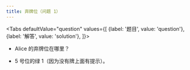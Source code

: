```yaml
---
title: 弃牌位（问题 1）
---
```



<BeginnersGuideProgress id="chop-question-1" />

<Tabs
  defaultValue="question"
  values={[
    {label: '题目', value: 'question'},
    {label: '解答', value: 'solution'},
  ]}>
<TabItem value="question">

- Alice 的弃牌位在哪里？

</TabItem>
<TabItem value="solution">

- 5 号位的绿 1（因为没有牌上面有提示）。

</TabItem>
</Tabs>

<ChopQuestion1 />

